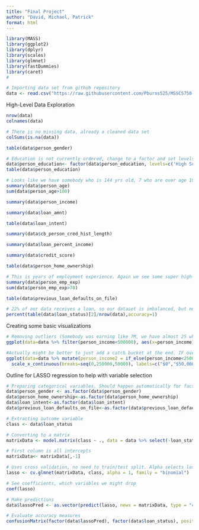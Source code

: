 ---
title: "Final Project"
author: "David, Michael, Patrick"
format: html
---


```{r echo = FALSE, message=FALSE}
library(MASS)
library(ggplot2)
library(dplyr)
library(scales)
library(glmnet)
library(fastDummies)
library(caret)
#

# Importing data set from github repository
data <- read.csv("https://raw.githubusercontent.com/Pburns525/MSSC5750-Project/refs/heads/main/loan_data.csv")

```


High-Level Data Exploration
```{r}

nrow(data)
colnames(data)

# There is no missing data, already a cleaned data set
colSums(is.na(data))

table(data$person_gender)

# Education is not currently ordered, change to a factor and set levels
data$person_education<- factor(data$person_education, levels=c('High School','Associate','Bachelor','Master','Doctorate'), ordered=TRUE)
table(data$person_education)

# Looks like we have somebody who is 144 yrs old, 7 who are over age 100. PRobably want to remove them, its doubtful anybody very old would be applying anyways, and these ages are not really possible
summary(data$person_age)
sum(data$person_age>100)

summary(data$person_income)

summary(data$loan_amnt)

table(data$loan_intent)

summary(data$cb_person_cred_hist_length)

summary(data$loan_percent_income)

summary(data$credit_score)

table(data$person_home_ownership)

# This is years of employment experience. Again we see some super high values, longer than human lifespan, so should clean those up
summary(data$person_emp_exp)
sum(data$person_emp_exp>70)

table(data$previous_loan_defaults_on_file)

# 22% of our data receives a loan, so our dataset is imbalanced, but not too extreme
percent(table(data$loan_status)[2]/nrow(data),accuracy=1)

```  

Creating some basic visualizations
```{R}

# Removing outliers (Somebody was earning like 7M, we have almost 25 who are over 1M still)
ggplot(data=data %>% filter(person_income<500000), aes(x=person_income)) +geom_histogram(bins=30)

#Actually might be better to just add a catch bucket at the end. IF over 250k, just set to 250k
ggplot(data=data %>% mutate(person_income2 = if_else(person_income<250000,person_income,250000)), aes(x=person_income2)) +geom_histogram(bins=40, fill='steelblue',color='black') + xlab("Income") + ggtitle("Histogram of Income")+
  scale_x_continuous(breaks=seq(0,250000,50000), labels=c("$0","$50,000","$100,000","$150,000","$200,000","$250,000+") )


```


 Outline for LASSO regression to help with variable selection
```{R}

# Preparing categorical variables. Should happen automatically for factors
data$person_gender <- as.factor(data$person_gender)
data$person_home_ownership<-as.factor(data$person_home_ownership)
data$loan_intent<-as.factor(data$loan_intent)
data$previous_loan_defaults_on_file<-as.factor(data$previous_loan_defaults_on_file)

# Extracting outcome variable
class <- data$loan_status

# Converting to a matrix
matrixData <- model.matrix(class ~ ., data = data %>% select(-loan_status))

# First column is all intercepts
matrixData<- matrixData[,-1]

# Uses cross validation, no need to train/test split. Alpha selects lasso (rather than ridge regression), but I think thats the default anyways
lasso <- cv.glmnet(matrixData, class, alpha = 1, family = "binomial")

# See coefficients, which variables we might drop
coef(lasso)

# Make predictions
data$lassoPred <- as.vector(predict(lasso, newx = matrixData, type = "class"))

# Evaluate accuracy measures
confusionMatrix(factor(data$lassoPred), factor(data$loan_status), positive = '1')

```



